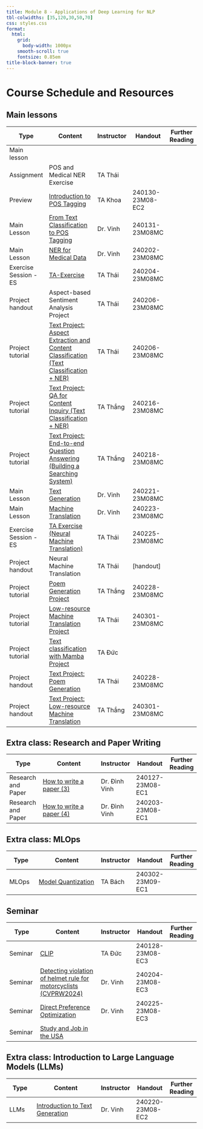 ```yaml
---
title: Module 8 - Applications of Deep Learning for NLP
tbl-colwidths: [35,120,30,50,70]
css: styles.css
format:
  html:
    grid:
      body-width: 1000px
    smooth-scroll: true
    fontsize: 0.85em
title-block-banner: true
---
```


# Course Schedule and Resources

## Main lessons

| Type  | Content   | Instructor   | Handout| Further Reading |
|-----------------------------|-----------------------------------------------------------------------------|--------------|-------------------|-----------------|
| Main lesson      ||   |        |      |
| <span class="badge rounded-pill bg-success">Assignment</span> | POS and Medical NER Exercise    | TA Thái      |        |      |
| Preview          | [Introduction to POS Tagging](https://www.google.com/url?q=https://youtu.be/B3uINL6U25c&sa=D&source=editors&ust=1724832556752652&usg=AOvVaw1a_jF9fm_jJ2DNaBUG05MI)     | TA Khoa      | 240130-23M08-EC2  |      |
| <span class="badge rounded-pill bg-primary">Main Lesson</span> | [From Text Classification to POS Tagging](https://www.google.com/url?q=https://youtu.be/4TSRPGbgU8E&sa=D&source=editors&ust=1724832556753082&usg=AOvVaw0oCk8Bc_2ZG-zgsqaSuZJu)    | Dr. Vinh     | 240131-23M08MC    |      |
| <span class="badge rounded-pill bg-primary">Main Lesson</span> | [NER for Medical Data](https://www.google.com/url?q=https://youtu.be/Wm3Zun-AL8s&sa=D&source=editors&ust=1724832556753491&usg=AOvVaw2w3jc68F8tbWQgbjzjBfbp) | Dr. Vinh     | 240202-23M08MC    |      |
| <span class="badge rounded-pill bg-info">Exercise Session</span> - ES       | [TA-Exercise](https://www.google.com/url?q=https://youtu.be/wig6pC03o8I&sa=D&source=editors&ust=1724832556753921&usg=AOvVaw2Vm3mcxtw1aNndNgpDvOlq)          | TA Thái      | 240204-23M08MC    |      |
| Project handout  | Aspect-based Sentiment Analysis Project    | TA Thái      | 240206-23M08MC    |      |
| <span class="badge rounded-pill bg-success">Project tutorial</span> | [Text Project: Aspect Extraction and Content Classification (Text Classification + NER)](https://www.google.com/url?q=https://youtu.be/aZX31G8JYTQ&sa=D&source=editors&ust=1724832556754658&usg=AOvVaw0lV5FFQC47nGR8E7ZPQb9c) | TA Thái      | 240206-23M08MC    |      |
| <span class="badge rounded-pill bg-success">Project tutorial</span> | [Text Project: QA for Content Inquiry (Text Classification + NER)](https://www.google.com/url?q=https://youtu.be/igo1Gcsskmo&sa=D&source=editors&ust=1724832556755059&usg=AOvVaw1UxLbQV0dgRL6mFK2HuYfn) | TA Thắng     | 240216-23M08MC    |      |
| <span class="badge rounded-pill bg-success">Project tutorial</span> | [Text Project: End-to-end Question Answering (Building a Searching System)](https://www.google.com/url?q=https://youtu.be/-o_xEU0142s&sa=D&source=editors&ust=1724832556755463&usg=AOvVaw3lU663uBCjLF8mb_WKO0UN)   | TA Thắng     | 240218-23M08MC    |      |
| <span class="badge rounded-pill bg-primary">Main Lesson</span> | [Text Generation](https://www.google.com/url?q=https://youtu.be/WHUHvUZoAu0&sa=D&source=editors&ust=1724832556755867&usg=AOvVaw3WL_W7WkaAYnL0caWp48aD)      | Dr. Vinh     | 240221-23M08MC    |      |
| <span class="badge rounded-pill bg-primary">Main Lesson</span> | [Machine Translation](https://www.google.com/url?q=https://youtu.be/SKxjf_xCUco&sa=D&source=editors&ust=1724832556756261&usg=AOvVaw3EWyOyuZgvfTfZ0NACnSkZ)  | Dr. Vinh     | 240223-23M08MC    |      |
| <span class="badge rounded-pill bg-info">Exercise Session</span> - ES       | [TA Exercise (Neural Machine Translation)](https://www.google.com/url?q=https://youtu.be/YoJaVEWFu5s&sa=D&source=editors&ust=1724832556756660&usg=AOvVaw1bt3nn0zBwgzL5FBx-WD9E)   | TA Thái      | 240225-23M08MC    |      |
| Project handout  | Neural Machine Translation      | TA Thái      | [handout]         |      |
| <span class="badge rounded-pill bg-success">Project tutorial</span> | [Poem Generation Project](https://www.google.com/url?q=https://drive.google.com/file/d/1xbsKZ4D2D-IotpGS3UH4PLYI7NGbb2XR/view&sa=D&source=editors&ust=1724832556757447&usg=AOvVaw3bjeHwHmWvaUatReLuT4YM)         | TA Thắng     | 240228-23M08MC    |      |
| <span class="badge rounded-pill bg-success">Project tutorial</span> | [Low-resource Machine Translation Project](https://www.google.com/url?q=https://drive.google.com/file/d/1y54kDnjqkc7n9gWYQmoRK3k-Bg3yHP9_/view&sa=D&source=editors&ust=1724832556757842&usg=AOvVaw346CP7hgSd26KDK8yzsLu3)   | TA Thái      | 240301-23M08MC    |      |
| <span class="badge rounded-pill bg-success">Project tutorial</span> | [Text classification with Mamba Project](https://www.google.com/url?q=https://drive.google.com/file/d/1slYK6jHlGKnXyEAAAOrFx0J3oe8iC_p_/view&sa=D&source=editors&ust=1724832556758394&usg=AOvVaw2nQEhtFT1E4gPibqyIr0YF)     | TA Đức       |        |      |
| Project handout  | [Text Project: Poem Generation](https://www.google.com/url?q=https://youtu.be/eeLkYUOR2Bw&sa=D&source=editors&ust=1724832556758703&usg=AOvVaw3ctJIc9B_7NAGqaXNNRs_T)   | TA Thái      | 240228-23M08MC    |      |
| Project handout  | [Text Project: Low-resource Machine Translation](https://www.google.com/url?q=https://youtu.be/FnZxRnUN08w&sa=D&source=editors&ust=1724832556759106&usg=AOvVaw0gz6qqx3FQoT2U9i8ajxCf)        | TA Thắng     | 240301-23M08MC    |      |


## Extra class: Research and Paper Writing

| Type  | Content   | Instructor   | Handout| Further Reading |
|-----------------------------|-----------------------------------------------------------------------------|--------------|-------------------|-----------------|
| Research and Paper          | [How to write a paper (3)](https://www.google.com/url?q=https://youtu.be/0ozStzOZJZA&sa=D&source=editors&ust=1724832556759573&usg=AOvVaw3TN4jItpvigiFP7F0SRrjd)        | Dr. Đình Vinh| 240127-23M08-EC1  |      |
| Research and Paper          | [How to write a paper (4)](https://www.google.com/url?q=https://youtu.be/tg_TQPDMKa0&sa=D&source=editors&ust=1724832556759993&usg=AOvVaw3J7OLTwzpNeLDEqCDgUaA2)        | Dr. Đình Vinh| 240203-23M08-EC1  |      |

## Extra class: MLOps

| Type  | Content   | Instructor   | Handout| Further Reading |
|-----------------------------|-----------------------------------------------------------------------------|--------------|-------------------|-----------------|
| MLOps | [Model Quantization](https://www.google.com/url?q=https://youtu.be/-UENe8cARMQ&sa=D&source=editors&ust=1724832556760446&usg=AOvVaw28IUT8hC3R-Z76kK4YtxlM)   | TA Bách      | 240302-23M09-EC1  |      |

## Seminar

| Type  | Content   | Instructor   | Handout| Further Reading |
|-----------------------------|-----------------------------------------------------------------------------|--------------|-------------------|-----------------|
| Seminar          | [CLIP](https://www.google.com/url?q=https://youtu.be/6xCgzkkx7So&sa=D&source=editors&ust=1724832556760901&usg=AOvVaw2rOBVEG93Doqe7kbFtSbcn)      | TA Đức       | 240128-23M08-EC3  |      |
| Seminar          | [Detecting violation of helmet rule for motorcyclists (CVPRW2024)](https://www.google.com/url?q=https://youtu.be/kERiVxH_N-0&sa=D&source=editors&ust=1724832556761288&usg=AOvVaw3dyQeA_PRj8QIoKyuWUPhT) | Dr. Vinh     | 240204-23M08-EC3  |      |
| Seminar          | [Direct Preference Optimization](https://www.google.com/url?q=https://youtu.be/trhYxMQG47A&sa=D&source=editors&ust=1724832556761683&usg=AOvVaw2d1N5WbqKz0IVcOmdiSqIA)  | Dr. Vinh     | 240225-23M08-EC3  |      |
| Seminar          | [Study and Job in the USA](https://www.google.com/url?q=https://youtu.be/tY7OKXm6ApA&sa=D&source=editors&ust=1724832556762072&usg=AOvVaw1MDq7OHQXdU80gsE8Uf2kL)          |   |        |      |

## Extra class: Introduction to Large Language Models (LLMs)

| Type  | Content   | Instructor   | Handout| Further Reading |
|-----------------------------|-----------------------------------------------------------------------------|--------------|-------------------|-----------------|
| LLMs  | [Introduction to Text Generation](https://www.google.com/url?q=https://youtu.be/ShhDaN_Z6Es&sa=D&source=editors&ust=1724832556762440&usg=AOvVaw39HN684y0wA0IwLu5v_DT3) | Dr. Vinh     | 240220-23M08-EC2  |      |
